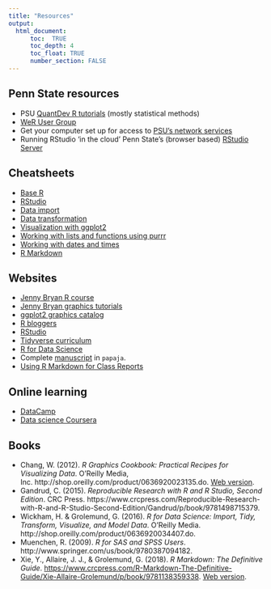 ```yaml
---
title: "Resources"
output:
  html_document:
      toc:  TRUE
      toc_depth: 4
      toc_float: TRUE
      number_section: FALSE
---
```


## Penn State resources

- PSU [QuantDev R tutorials](https://quantdev.ssri.psu.edu/tutorials) (mostly statistical methods)
- [WeR User Group](https://www.facebook.com/groups/WeRPennStateRUsersGroup/)
- Get your computer set up for access to [PSU's network services](before-the-bootcamp.html)
- Running RStudio 'in the cloud' Penn State's (browser based) [RStudio Server](rstudio-tlt.html)

## Cheatsheets

- [Base R](http://github.com/rstudio/cheatsheets/raw/master/source/pdfs/base-r.pdf)
- [RStudio](https://www.rstudio.com/wp-content/uploads/2016/01/rstudio-IDE-cheatsheet.pdf)
- [Data import](https://github.com/rstudio/cheatsheets/raw/master/source/pdfs/data-import-cheatsheet.pdf)
- [Data transformation](https://github.com/rstudio/cheatsheets/raw/master/source/pdfs/data-transformation-cheatsheet.pdf)
- [Visualization with ggplot2](https://www.rstudio.com/wp-content/uploads/2016/11/ggplot2-cheatsheet-2.1.pdf)
- [Working with lists and functions using purrr](https://github.com/rstudio/cheatsheets/raw/master/purrr.pdf)
- [Working with dates and times](https://github.com/rstudio/cheatsheets/raw/master/lubridate.pdf)
- [R Markdown](https://www.rstudio.com/wp-content/uploads/2016/03/rmarkdown-cheatsheet-2.0.pdf)

## Websites

- [Jenny Bryan R course](http://stat545.com/topics.html)
- [Jenny Bryan graphics tutorials](http://stat545.com/graph00_index.html)
- [ggplot2 graphics catalog](http://shiny.stat.ubc.ca/r-graph-catalog/)
- [R bloggers](https://www.r-bloggers.com/)
- [RStudio](http://rstudio.com)
- [Tidyverse curriculum](https://dcl-2017-04.github.io/curriculum/)
- [R for Data Science](http://r4ds.had.co.nz/)
- Complete [manuscript](https://github.com/methexp/subliminal-EC) in `papaja`.
- [Using R Markdown for Class Reports](http://www.stat.cmu.edu/~cshalizi/rmarkdown/)

## Online learning

- [DataCamp](http://datacamp.com)
- [Data science Coursera](https://www.coursera.org/specializations/jhu-data-science)

## Books

- Chang, W. (2012). *R Graphics Cookbook: Practical Recipes for Visualizing Data*. O’Reilly Media, Inc. http://shop.oreilly.com/product/0636920023135.do. [Web version](http://www.cookbook-r.com/Graphs/).
- Gandrud, C. (2015). *Reproducible Research with R and R Studio, Second Edition*. CRC Press. https://www.crcpress.com/Reproducible-Research-with-R-and-R-Studio-Second-Edition/Gandrud/p/book/9781498715379.
- Wickham, H. & Grolemund, G. (2016). *R for Data Science: Import, Tidy, Transform, Visualize, and Model Data*. O’Reilly Media. http://shop.oreilly.com/product/0636920034407.do.
- Muenchen, R. (2009). *R for SAS and SPSS Users*. http://www.springer.com/us/book/9780387094182.
- Xie, Y., Allaire, J. J., & Grolemund, G. (2018). *R Markdown: The Definitive Guide*. <https://www.crcpress.com/R-Markdown-The-Definitive-Guide/Xie-Allaire-Grolemund/p/book/9781138359338>. [Web version](https://bookdown.org/yihui/rmarkdown/).